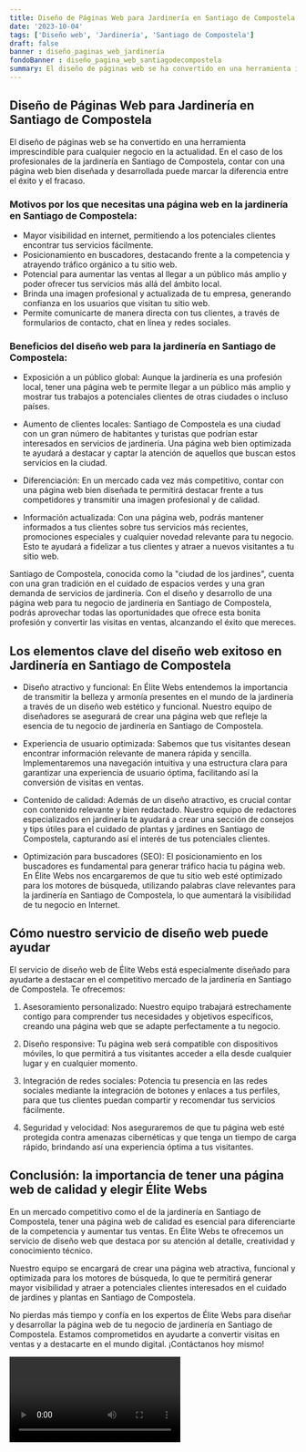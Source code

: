 ```yaml
---
title: Diseño de Páginas Web para Jardinería en Santiago de Compostela
date: '2023-10-04'
tags: ['Diseño web', 'Jardinería', 'Santiago de Compostela']
draft: false
banner : diseño_paginas_web_jardinería
fondoBanner : diseño_pagina_web_santiagodecompostela
summary: El diseño de páginas web se ha convertido en una herramienta imprescindible para cualquier negocio en la actualidad. En el caso de los profesionales de la jardinería en Santiago de Compostela, contar con una página web bien diseñada y desarrollada puede marcar la diferencia entre el éxito y el fracaso.
---
```


## Diseño de Páginas Web para Jardinería en Santiago de Compostela

El diseño de páginas web se ha convertido en una herramienta imprescindible para cualquier negocio en la actualidad. En el caso de los profesionales de la jardinería en Santiago de Compostela, contar con una página web bien diseñada y desarrollada puede marcar la diferencia entre el éxito y el fracaso.

### Motivos por los que necesitas una página web en la jardinería en Santiago de Compostela:

- Mayor visibilidad en internet, permitiendo a los potenciales clientes encontrar tus servicios fácilmente.
- Posicionamiento en buscadores, destacando frente a la competencia y atrayendo tráfico orgánico a tu sitio web.
- Potencial para aumentar las ventas al llegar a un público más amplio y poder ofrecer tus servicios más allá del ámbito local.
- Brinda una imagen profesional y actualizada de tu empresa, generando confianza en los usuarios que visitan tu sitio web.
- Permite comunicarte de manera directa con tus clientes, a través de formularios de contacto, chat en línea y redes sociales.

### Beneficios del diseño web para la jardinería en Santiago de Compostela:

- Exposición a un público global: Aunque la jardinería es una profesión local, tener una página web te permite llegar a un público más amplio y mostrar tus trabajos a potenciales clientes de otras ciudades o incluso países.

- Aumento de clientes locales: Santiago de Compostela es una ciudad con un gran número de habitantes y turistas que podrían estar interesados en servicios de jardinería. Una página web bien optimizada te ayudará a destacar y captar la atención de aquellos que buscan estos servicios en la ciudad.

- Diferenciación: En un mercado cada vez más competitivo, contar con una página web bien diseñada te permitirá destacar frente a tus competidores y transmitir una imagen profesional y de calidad.

- Información actualizada: Con una página web, podrás mantener informados a tus clientes sobre tus servicios más recientes, promociones especiales y cualquier novedad relevante para tu negocio. Esto te ayudará a fidelizar a tus clientes y atraer a nuevos visitantes a tu sitio web.

Santiago de Compostela, conocida como la "ciudad de los jardines", cuenta con una gran tradición en el cuidado de espacios verdes y una gran demanda de servicios de jardinería. Con el diseño y desarrollo de una página web para tu negocio de jardinería en Santiago de Compostela, podrás aprovechar todas las oportunidades que ofrece esta bonita profesión y convertir las visitas en ventas, alcanzando el éxito que mereces.

<GifSeo />

<Cta />

## Los elementos clave del diseño web exitoso en Jardinería en Santiago de Compostela

- Diseño atractivo y funcional: En Élite Webs entendemos la importancia de transmitir la belleza y armonía presentes en el mundo de la jardinería a través de un diseño web estético y funcional. Nuestro equipo de diseñadores se asegurará de crear una página web que refleje la esencia de tu negocio de jardinería en Santiago de Compostela.

- Experiencia de usuario optimizada: Sabemos que tus visitantes desean encontrar información relevante de manera rápida y sencilla. Implementaremos una navegación intuitiva y una estructura clara para garantizar una experiencia de usuario óptima, facilitando así la conversión de visitas en ventas.

- Contenido de calidad: Además de un diseño atractivo, es crucial contar con contenido relevante y bien redactado. Nuestro equipo de redactores especializados en jardinería te ayudará a crear una sección de consejos y tips útiles para el cuidado de plantas y jardines en Santiago de Compostela, capturando así el interés de tus potenciales clientes.

- Optimización para buscadores (SEO): El posicionamiento en los buscadores es fundamental para generar tráfico hacia tu página web. En Élite Webs nos encargaremos de que tu sitio web esté optimizado para los motores de búsqueda, utilizando palabras clave relevantes para la jardinería en Santiago de Compostela, lo que aumentará la visibilidad de tu negocio en Internet.

## Cómo nuestro servicio de diseño web puede ayudar

El servicio de diseño web de Élite Webs está especialmente diseñado para ayudarte a destacar en el competitivo mercado de la jardinería en Santiago de Compostela. Te ofrecemos:

1. Asesoramiento personalizado: Nuestro equipo trabajará estrechamente contigo para comprender tus necesidades y objetivos específicos, creando una página web que se adapte perfectamente a tu negocio.

2. Diseño responsive: Tu página web será compatible con dispositivos móviles, lo que permitirá a tus visitantes acceder a ella desde cualquier lugar y en cualquier momento.

3. Integración de redes sociales: Potencia tu presencia en las redes sociales mediante la integración de botones y enlaces a tus perfiles, para que tus clientes puedan compartir y recomendar tus servicios fácilmente.

4. Seguridad y velocidad: Nos aseguraremos de que tu página web esté protegida contra amenazas cibernéticas y que tenga un tiempo de carga rápido, brindando así una experiencia óptima a tus visitantes.

## Conclusión: la importancia de tener una página web de calidad y elegir Élite Webs

En un mercado competitivo como el de la jardinería en Santiago de Compostela, tener una página web de calidad es esencial para diferenciarte de la competencia y aumentar tus ventas. En Élite Webs te ofrecemos un servicio de diseño web que destaca por su atención al detalle, creatividad y conocimiento técnico.

Nuestro equipo se encargará de crear una página web atractiva, funcional y optimizada para los motores de búsqueda, lo que te permitirá generar mayor visibilidad y atraer a potenciales clientes interesados en el cuidado de jardines y plantas en Santiago de Compostela.

No pierdas más tiempo y confía en los expertos de Élite Webs para diseñar y desarrollar la página web de tu negocio de jardinería en Santiago de Compostela. Estamos comprometidos en ayudarte a convertir visitas en ventas y a destacarte en el mundo digital. ¡Contáctanos hoy mismo!

<Video />

<CtaBot job='Jardinería' city='Santiago de Compostela'/>

<Gmaps query='Santiago de Compostela+españa+maps' />